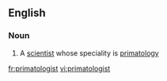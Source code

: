 ==English==

===Noun===
{{en-noun}}

# A [[scientist]] whose speciality is [[primatology]]

[[fr:primatologist]]
[[vi:primatologist]]